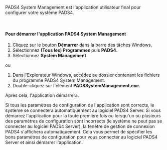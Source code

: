 PADS4 System Management est l'application utilisateur final pour configurer votre système PADS4.

 

#### **Pour démarrer l'application PADS4 System Management**

1. Cliquez sur le bouton **Démarrer** dans la barre des tâches Windows.
2. Sélectionnez **(Tous les) Programmes** puis **PADS4**.
3. Sélectionnez **System Management**.

ou

1. Dans l'Explorateur Windows, accédez au dossier contenant les fichiers du programme PADS4 System Management.
2. Double-cliquez sur l'élément **PADSSystemManagement.exe**.

Après cela, l'application démarrera.

<Tip>
  Si tous les paramètres de configuration de l'application sont corrects, le système se connectera automatiquement au logiciel PADS4 Server. Si vous démarrez l'application pour la toute première fois ou lorsqu'un ou plusieurs des paramètres de configuration sont incorrects (le système ne peut pas se connecter au logiciel PADS4 Server), la fenêtre de gestion de connexion PADS4 s'affichera automatiquement. Cela vous permet de spécifier les bons paramètres de configuration pour vous connecter au logiciel PADS4 Server et ainsi démarrer l'application.
</Tip>
